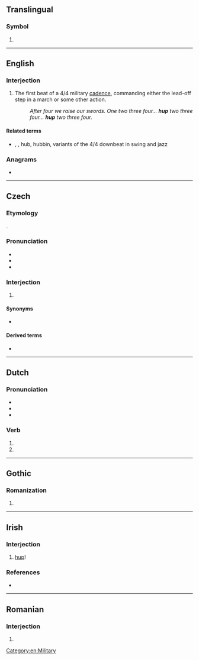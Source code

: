 ==Translingual==

===Symbol===
{{mul-symbol}}

# {{ISO 639|2&3|Hupa language|Hupa}}

----

==English==

===Interjection===
{{en-interj}}

# The first beat of a 4/4 military [[cadence]], commanding either the lead-off step in a march or some other action.
#: ''After four we raise our swords. One two three four... '''hup''' two three four... '''hup''' two three four.''

====Related terms====
* {{sense|beat}} {{l|en|hep}}, {{l|en|hip}}, hub, hubbin, variants of the 4/4 downbeat in swing and jazz

===Anagrams===
* {{anagrams|en|a=hpu|PHU|Phu|UHP|puh}}

[[Category:en:Military]]

----

==Czech==

===Etymology===
{{onomatopoeic|cs}}.

===Pronunciation===
* {{IPA|cs|/ɦup/}}
* {{rhymes|cs|up|s=1}}
* {{homophones|cs|hub}}

===Interjection===
{{cs-interjection}}

# {{non-gloss definition|Interjection describing a quick, jumping movement}}

====Synonyms====
* {{l|cs|hop}}

====Derived terms====
* {{l|cs|hupsnout}}

----

==Dutch==

===Pronunciation===
* {{IPA|nl|/ɦʏp/}}
* {{audio|nl|Nl-hup.ogg|Audio}}
* {{rhymes|nl|up}}

===Verb===
{{head|nl|verb form}}

# {{nl-verb form of|p=1|n=sg|t=pres|m=ind|huppen}}
# {{nl-verb form of|m=imp|huppen}}

----

==Gothic==

===Romanization===
{{got-rom}}

# {{romanization of|got|𐌷𐌿𐍀}}

----

==Irish==

===Interjection===
{{head|ga|interjection|head=hup!}}

# [[#English|hup]]!

===References===
* {{R:ga:Ó Dónaill}}

----

==Romanian==

===Interjection===
{{head|ro|interjection}}

# {{alternative form of|ro|hop}}